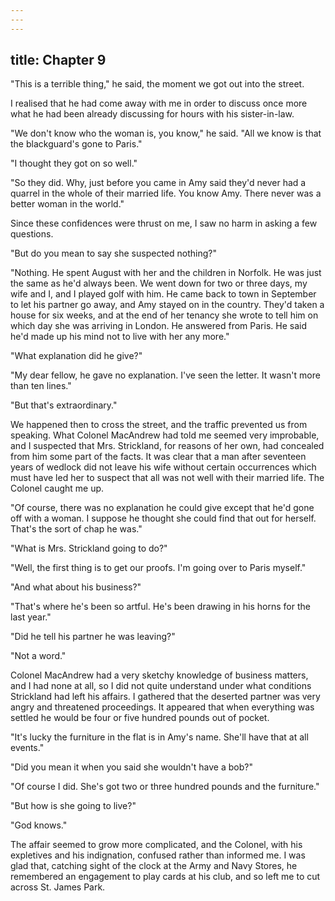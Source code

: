 ```yaml
---
---
---
```

title: Chapter 9
---

"This is a terrible thing," he said, the moment we got out into the street.

I realised that he had come away with me in order to discuss once more what he had been already discussing for hours with his sister-in-law.

"We don't know who the woman is, you know," he said. "All we know is that the blackguard's gone to Paris."

"I thought they got on so well."

"So they did. Why, just before you came in Amy said they'd never had a quarrel in the whole of their married life. You know Amy. There never was a better woman in the world."

Since these confidences were thrust on me, I saw no harm in asking a few questions.

"But do you mean to say she suspected nothing?"

"Nothing. He spent August with her and the children in Norfolk. He was just the same as he'd always been. We went down for two or three days, my wife and I, and I played golf with him. He came back to town in September to let his partner go away, and Amy stayed on in the country. They'd taken a house for six weeks, and at the end of her tenancy she wrote to tell him on which day she was arriving in London. He answered from Paris. He said he'd made up his mind not to live with her any more."

"What explanation did he give?"

"My dear fellow, he gave no explanation. I've seen the letter. It wasn't more than ten lines."

"But that's extraordinary."

We happened then to cross the street, and the traffic prevented us from speaking. What Colonel MacAndrew had told me seemed very improbable, and I suspected that Mrs. Strickland, for reasons of her own, had concealed from him some part of the facts. It was clear that a man after seventeen years of wedlock did not leave his wife without certain occurrences which must have led her to suspect that all was not well with their married life. The Colonel caught me up.

"Of course, there was no explanation he could give except that he'd gone off with a woman. I suppose he thought she could find that out for herself. That's the sort of chap he was."

"What is Mrs. Strickland going to do?"

"Well, the first thing is to get our proofs. I'm going over to Paris myself."

"And what about his business?"

"That's where he's been so artful. He's been drawing in his horns for the last year."

"Did he tell his partner he was leaving?"

"Not a word."

Colonel MacAndrew had a very sketchy knowledge of business matters, and I had none at all, so I did not quite understand under what conditions Strickland had left his affairs. I gathered that the deserted partner was very angry and threatened proceedings. It appeared that when everything was settled he would be four or five hundred pounds out of pocket.

"It's lucky the furniture in the flat is in Amy's name. She'll have that at all events."

"Did you mean it when you said she wouldn't have a bob?"

"Of course I did. She's got two or three hundred pounds and the furniture."

"But how is she going to live?"

"God knows."

The affair seemed to grow more complicated, and the Colonel, with his expletives and his indignation, confused rather than informed me. I was glad that, catching sight of the clock at the Army and Navy Stores, he remembered an engagement to play cards at his club, and so left me to cut across St. James Park.